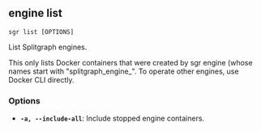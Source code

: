 
## engine list

```sgr list [OPTIONS] ```

List Splitgraph engines.

This only lists Docker containers that were created by sgr engine
(whose names start with "splitgraph_engine_". To operate other engines,
use Docker CLI directly.

### Options

  * **`-a, --include-all`**: Include stopped engine containers.
